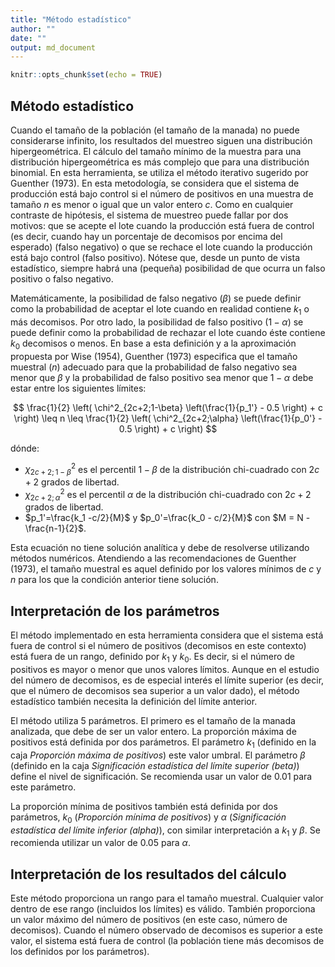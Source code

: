 ```yaml
---
title: "Método estadístico"
author: ""
date: ""
output: md_document
---
```


```r
knitr::opts_chunk$set(echo = TRUE)
```

## Método estadístico

Cuando el tamaño de la población (el tamaño de la manada) no puede considerarse infinito,
los resultados del muestreo siguen una distribución hipergeométrica.
El cálculo del tamaño mínimo de la muestra para una distribución hipergeométrica es más complejo
que para una distribución binomial. En esta herramienta, se utiliza el método iterativo
sugerido por Guenther (1973). En esta metodología, se considera que el sistema de producción está
bajo control si el número de positivos en una muestra de tamaño $n$ es menor o igual que un valor
entero $c$. Como en cualquier contraste de hipótesis, el sistema de muestreo puede fallar por dos
motivos: que se acepte el lote cuando la producción está fuera de control (es decir, cuando hay un
porcentaje de decomisos por encima del esperado) (falso negativo) o que se rechace el lote cuando
la producción está bajo control (falso positivo). Nótese que, desde un punto de vista estadístico,
siempre habrá una (pequeña) posibilidad de que ocurra un falso positivo o falso negativo.

Matemáticamente, la posibilidad de falso negativo ($\beta$) se puede definir como la probabilidad de
aceptar el lote cuando en realidad contiene $k_1$ o más decomisos. Por otro lado, la posibilidad de
falso positivo ($1-\alpha$) se puede definir como la probabilidad de rechazar el lote cuando éste contiene
$k_0$ decomisos o menos. En base a esta definición y a la aproximación propuesta por Wise (1954),
Guenther (1973) especifica que el tamaño muestral ($n$) adecuado para que la probabilidad de falso
negativo sea menor que $\beta$ y la probabilidad de falso positivo sea menor que $1-\alpha$ debe estar entre
los siguientes límites:

$$
\frac{1}{2} \left( \chi^2_{2c+2;1-\beta} \left(\frac{1}{p_1'} - 0.5 \right) + c \right) \leq n \leq \frac{1}{2} \left( \chi^2_{2c+2;\alpha} \left(\frac{1}{p_0'} - 0.5 \right) + c \right)
$$

dónde:

* $\chi^2_{2c+2;1-\beta}$ es el percentil $1-\beta$ de la distribución chi-cuadrado con $2c+2$ grados de libertad.
* $\chi^2_{2c+2;\alpha}$ es el percentil $\alpha$ de la distribución chi-cuadrado con $2c+2$ grados de libertad.
* $p_1'=\frac{k_1 -c/2}{M}$ y $p_0'=\frac{k_0 - c/2}{M}$ con $M = N - \frac{n-1}{2}$.

Esta ecuación no tiene solución analítica y debe de resolverse utilizando métodos numéricos. Atendiendo a las recomendaciones de Guenther (1973), el tamaño muestral es aquel definido por los
valores mínimos de $c$ y $n$ para los que la condición anterior tiene solución.

## Interpretación de los parámetros

El método implementado en esta herramienta considera que el sistema está fuera de control si el número de positivos (decomisos en este contexto) está fuera de un rango, definido por $k_1$ y $k_0$. Es decir, si el número de positivos es mayor o menor que unos valores límitos. Aunque en el estudio del número de decomisos, es de especial interés el límite superior (es decir, que el número de decomisos sea superior a un valor dado), el método estadístico también necesita la definición del límite anterior.

El método utiliza 5 parámetros. El primero es el tamaño de la manada analizada, que debe de ser un valor entero. La proporción máxima de positivos está definida por dos parámetros. El parámetro $k_1$ (definido en la caja *Proporción máxima de positivos*) este valor umbral. El parámetro $\beta$ (definido en la caja *Significación estadística del límite superior (beta)*) define el nivel de significación. Se recomienda usar un valor de 0.01 para este parámetro.

La proporción mínima de positivos también está definida por dos parámetros, $k_0$ (*Proporción mínima de positivos*) y $\alpha$ (*Significación estadística del límite inferior (alpha)*), con similar interpretación a $k_1$ y $\beta$. Se recomienda utilizar un valor de 0.05 para $\alpha$.

## Interpretación de los resultados del cálculo

Este método proporciona un rango para el tamaño muestral. Cualquier valor dentro de ese rango
(incluidos los límites) es válido. También proporciona un valor máximo del número de positivos
(en este caso, número de decomisos). Cuando el número observado de decomisos es superior a
este valor, el sistema está fuera de control (la población tiene más decomisos de los
definidos por los parámetros).










